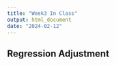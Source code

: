 ```yaml
---
title: "Week3 In Class"
output: html_document
date: "2024-02-12"
---
```

## Regression Adjustment

```r
 
```

